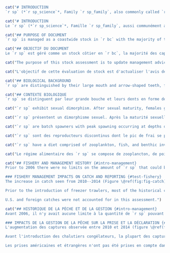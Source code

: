 ```r
cat("# INTRODUCTION
`r sp` (*`r sp_science`*, Family `r sp_family`, also commonly called `r sp_colloq`), is a species of flatfish that occurs in the offshore waters of British Columbia (`r bc`). `r sp` are primarily taken by the groundfish bottom trawl fishery, although they are also encountered by hook and line fisheries, particularly those targeting Pacific Halibut (*Hippoglossus stenolepis*). Prior to the introduction of freezer trawlers in the `r bc` groundfish fleet in the mid-2000s, most of the historical catch of `r sp` is understood to have been discarded at sea. Proteolysis occurs in the muscle tissue of this species a short time after it is caught, making the flesh mushy and unpalatable. In the past five years, markets have been established for fillets that have been frozen at sea as soon as possible after capture to reduce proteolysis. There is also a market for the frills. The stock was last assessed by @grandin2017, who presented an age-structured Bayesian model using the `r iscam` platform [@iscam]. This stock assessment covers the combined Pacific Marine Fisheries Commission (PMFC) major areas 3CD and 5ABCDE off the west coast of `r bc`.")
```

```r
cat("# INTRODUCTION
Le `r sp` (*`r sp_science`*, Famille `r sp_family`, aussi communément appelé `r sp_colloq`), est une espèce de poisson plat que l'on trouve dans les eaux du large de la Colombie Britannique (`r bc`). Les `r sp` sont principalement capturés par la pêche au chalut de fond des poissons de fond, bien qu'ils soient également rencontrés par les pêcheries à la ligne et à l'hameçon, en particulier celles ciblant le flétan du Pacifique (*Hippoglossus stenolepis*). Avant l'introduction de chalutiers congélateurs dans la flotte de pêche au poisson de fond `r bc` au milieu des années 2000, la plupart des prises historiques de `r sp` étaient rejetées en mer. La protéolyse se produit dans le tissu musculaire de cette espèce peu de temps après la capture, ce qui rend la chair pâteuse et peu appétissante. Au cours des cinq dernières années, des marchés ont été créés pour les filets qui ont été congelés en mer dès que possible après la capture afin de réduire la protéolyse. Il existe également un marché pour les fioritures. La dernière évaluation du stock a été réalisée par @grandin2017, qui a présenté un modèle bayésien structuré par âge utilisant la plateforme `r iscam` [@iscam]. Cette évaluation du stock couvre les zones principales combinées 3CD et 5ABCDE de la Commission des pêches maritimes du Pacifique (PMFC) au large de la côte ouest de la `r bc`.")
```

```r
cat("## PURPOSE OF DOCUMENT
`r sp` is managed as a coastwide stock in `r bc` with the majority of the catch coming from Pacific Marine Fisheries Commission (PMFC) major areas 3CD; `r wcvi`, 5AB; `r qcs` and 5CD; `r hs` (Figures \@ref(fig:fig-catch-spatial)--\@ref(fig:fig-trawl-footprint), Table \@ref(tab:area-catch-table)). The Strait of Georgia (management area 4B) is not included in this stock assessment. The Total Allowable Catch (TAC) has been 5,000 t since February 21, 2020. The TAC was 15,000 t for many years prior to the reduction in 2020. February 21 is the start date for the groundfish trawl fishery each year.")
```
```r
cat("## OBJECTIF DU DOCUMENT
Le `r sp` est géré comme un stock côtier en `r bc`, la majorité des captures provenant des principales zones de la Commission des pêches maritimes du Pacifique (PMFC) 3CD; `r wcvi`, 5AB; `r qcs` et 5CD; `r hs` (Figures \@ref(fig:fig-catch-spatial)--\@ref(fig:fig-trawl-footprint), Tableau \@ref(tab:area-catch-table)). Le détroit de Géorgie (zone de gestion 4B) n'est pas inclus dans cette évaluation du stock. Le total admissible des captures (TAC) est de 5 000 tonnes depuis le 21 février 2020. Le TAC a été de 15 000 t pendant de nombreuses années avant la réduction de 2020. Le 21 février est la date de début de la pêche au chalut du poisson de fond chaque année.")
```

```r
cat("The purpose of this stock assessment is to update management advice for `r sp` stocks in `r bc` as requested by the Pacific Groundfish Management Unit (GMU). This assessment identifies reference points for `r sp` that are consistent with the DFO Decision-Making Framework Incorporating the Precautionary Approach [@dfo2009] and characterizes stock status relative to these reference points using a Bayesian, age-structured stock assessment model. Management advice is provided in the form of decision tables, which forecast the impacts of a range of harvest levels on `r sp` stock status relative to these reference points.")
```
```r
cat("L'objectif de cette évaluation de stock est d'actualiser l'avis de gestion pour les stocks de `r sp` en `r bc`, à la demande de l'Unité de gestion des poissons de fond du Pacifique (GMU). Cette évaluation identifie les points de référence pour `r sp` qui sont conformes au cadre décisionnel du MPO intégrant l'approche de précaution [@dfo2009] et caractérise l'état du stock par rapport à ces points de référence à l'aide d'un modèle bayésien d'évaluation des stocks structuré en fonction de l'âge. L'avis de gestion est fourni sous la forme de tables de décision, qui prévoient les impacts d'une gamme de niveaux d'exploitation sur l'état du stock `r sp` par rapport à ces points de référence.")
```

```r
cat("## BIOLOGICAL BACKGROUND
`r sp` are distinguished by their large mouth and arrow-shaped teeth, for which the species is named. Their distribution ranges from Baja California to the eastern Bering Sea [@hart1973]. In `r bc`, the species inhabits depths from 50--900 m [@arf2001].")
```

```r
cat("## CONTEXTE BIOLOGIQUE
`r sp` se distinguent par leur grande bouche et leurs dents en forme de flèche, d'où le nom de l'espèce. Leur répartition s'étend de la Basse-Californie à l'est de la mer de Béring [@hart1973]. En `r bc`, l'espèce habite à des profondeurs allant de 50 à 900 m [@arf2001].")
```

```r
cat("`r sp` exhibit sexual dimorphism. After sexual maturity, females grow faster than males and reach a larger maximum size (Appendix \@ref(app:bio-data-appendix), Figure \@ref(fig:fig-vb)). Theoretical maximum length, $L_{\infty}$, is estimated to be `r round(mat_fit$female[1], 1)` cm for females and `r round(mat_fit$male[1], 1)` cm for males in `r bc` although the maximum sizes that have been observed are `r round(max(filter(all_length_samples, sex == 2)$length, na.rm = T), 1)` cm for females and `r round(max(filter(all_length_samples, sex == 1)$length, na.rm = T), 1)` cm for males (Figures \@ref(fig:fig-lengths) and \@ref(fig:fig-vb)). Age-at-50%-maturity for females is thought to occur around age `r round(mat_fit$female[6], 1)` y for females and `r round(mat_fit$male[6], 1)` y for males (Figure \@ref(fig:fig-mat)). The maximum observed age is `r round(max(filter(all_age_samples, sex == 2)$age, na.rm = T), 1)` y for females and `r round(max(filter(all_age_samples, sex == 1)$age, na.rm = T), 1)` y for males. There were few observations of fish over 20 y in the dataset, and this assessment assumes a plus group of 20 y (Figure \@ref(fig:fig-ages)).")
```

```r
cat("`r sp` présentent un dimorphisme sexuel. Après la maturité sexuelle, les femelles grandissent plus vite que les mâles et atteignent une taille maximale plus importante (Annexe \@ref(app:bio-data-appendix), Figure \@ref(fig:fig-vb)). La longueur maximale théorique, $L_{\infty}$, est estimée à `r round(mat_fit$female[1], 1)` cm pour les femelles et `r round(mat_fit$male[1], 1)` cm pour les mâles en `r bc` bien que les tailles maximales qui ont été observées soient `r round(max(filter(all_length_samples, sex == 2)$length, na.rm = T), 1)` cm pour les femelles et `r round(max(filter(all_length_samples, sex == 1)$length, na.rm = T), 1)` cm pour les mâles (figures \@ref(fig:fig-lengths) et \@ref(fig:fig-vb)). On pense que l'âge à 50 % de la maturité pour les femelles se situe autour de `r round(mat_fit$female[6], 1)` y pour les femelles et `r round(mat_fit$male[6], 1)` y pour les mâles (figure \@ref(fig:fig-mat)). L'âge maximum observé est `r round(max(filter(all_age_samples, sex == 2)$age, na.rm = T), 1)` y pour les femelles et `r round(max(filter(all_age_samples, sex == 1)$age, na.rm = T), 1)` y pour les mâles. Il y avait peu d'observations de poissons de plus de 20 ans dans le jeu de données, et cette évaluation suppose un groupe plus de 20 ans (Figure \@ref(fig:fig-ages)).")
```

```r
cat("`r sp` are batch spawners with peak spawning occurring at depths deeper than 350 m in the fall and winter months, although the timing of spawning may vary inter-annually [@arf1995]. The species produces pelagic eggs, followed by a pelagic larval stage that may last several months [@arf1995]. Fecundity of this species is poorly understood [@dicosimo1998]. One- and two-year-old fish occupy shallower depths than adults, but by the age of three or four years old, they are generally found in deeper water with adults [@arf2001]. `r sp` appear to occupy separate spawning (winter) and feeding (summer) areas, and undergo seasonal bathymetric movement from shallower to deeper water in the fall and winter [@arf2001].")
```
```r
cat("`r sp` sont des reproducteurs discontinus dont le pic de frai se produit à des profondeurs supérieures à 350 m pendant les mois d'automne et d'hiver, bien que le moment du frai puisse varier d'une année à l'autre [@arf1995]. L'espèce produit des œufs pélagiques, suivis d'un stade larvaire pélagique qui peut durer plusieurs mois [@arf1995]. La fécondité de cette espèce est mal connue [@dicosimo1998]. Les poissons âgés d'un ou deux ans occupent des profondeurs plus faibles que les adultes, mais à l'âge de trois ou quatre ans, on les trouve généralement dans des eaux plus profondes avec les adultes [@arf2001]. Les `r sp` semblent occuper des zones de frai (hiver) et d'alimentation (été) séparées, et subissent des mouvements bathymétriques saisonniers des eaux peu profondes vers les eaux plus profondes en automne et en hiver [@arf2001].")
```

```r
cat("`r sp` have a diet comprised of zooplankton, fish, and benthic invertebrates. Juveniles feed primarily on mobile prey such as euphausiids, cumaceans, carideans, and amphipods. Adults are more piscivorous and cannibalistic, feeding on Pacific Herring (*Clupea pallasii*), juvenile Walleye Pollock (*Theragra chalcogramma*), and Pacific Sandlance (*Ammodytes hexapterus*), among other species [@fargo1981; @yang1993].")
```

```r
cat("Le régime alimentaire des `r sp` se compose de zooplancton, de poissons et d'invertébrés benthiques. Les juvéniles se nourrissent principalement de proies mobiles telles que les euphausiacés, les cumacés, les carides et les amphipodes. Les adultes sont plus piscivores et cannibales, se nourrissant de harengs du Pacifique (*Clupea pallasii*), de dauphins juvéniles (*Theragra chalcogramma*) et de lançons du Pacifique (*Ammodytes hexapterus*), entre autres espèces [@fargo1981; @yang1993].")
```

```r
cat("## FISHERY AND MANAGEMENT HISTORY {#intro-management}
Prior to 2006 there were no limits on the amount of `r sp` that could be caught. In 2006 a TAC of 15,000 t was established and it remained at this level until 2017. In 2017, the TAC was increased to 17,500 t and remained there for two years until it was reduced to 14,000~t in 2019 as a precautionary measure to address concerns raised by the commercial trawl fleet about their oberved reduction in abundance of `r sp`. In 2020 the TAC was decreased to 5,000 t to address industry concerns regarding declining `r sp` abundance on traditional fishing grounds [@dfomemo2020].

### FISHERY MANAGEMENT IMPACTS ON CATCH AND REPORTING {#test-fishery}
The increase in catch seen from 2010--2014 (Figure \@ref(fig:fig-catch)) was due to new market opportunities. There has been an overall decline in annual catches since 2017, with a particularly large decrease occurring in 2019 (Figure \@ref(fig:fig-catch)) and continuing through 2021. The large decrease is due to the quota reduction which was based on survey abundance index and commercial CPUE declines.

Prior to the introduction of freezer trawlers, most of the historical catch of `r sp` is understood to have been released at sea in unknown quantities due to proteolysis of the flesh if catches were not landed and frozen quickly after capture. Before the introduction of 100% at-sea observer coverage in the `r bc` groundfish fleets in 1996, reporting of `r sp` discards in fishery logbooks was mandatory, but since `r sp` were not given a TAC until 2005, there was little incentive for skippers to record discards accurately until at-sea observers were present aboard vessels starting in 1996. The quantity of discards in the pre-1996 period is highly uncertain and no catch reconstruction prior to 1996 could be made for this assessment. Figure \@ref(fig:fig-trawl-footprint) shows the boundaries of the commercial trawl sector (for all species) with the Synoptic surveys overlaid.

U.S. and foreign catches were not accounted for in this assessment.")
```
```r
cat("## HISTORIQUE DE LA PÊCHE ET DE LA GESTION {#intro-management}
Avant 2006, il n'y avait aucune limite à la quantité de `r sp` pouvant être capturée. En 2006, un TAC de 15 000 tonnes a été établi et est resté à ce niveau jusqu'en 2017. En 2017, le TAC a été augmenté à 17 500 t et est resté à ce niveau pendant deux ans jusqu'à ce qu'il soit réduit à 14 000~t en 2019 comme mesure de précaution pour répondre aux inquiétudes soulevées par la flotte de chalutiers commerciaux concernant la réduction observée de l'abondance de `r sp`. En 2020, le TAC a été ramené à 5 000 tonnes pour répondre aux préoccupations du secteur concernant la diminution de l'abondance du `r sp` sur les lieux de pêche traditionnels [@dfomemo2020].

### IMPACTS DE LA GESTION DE LA PÊCHE SUR LA PRISE ET LA DÉCLARATION {#test-fishery}
L'augmentation des captures observée entre 2010 et 2014 (figure \@ref(fig:fig-catch)) était due à de nouvelles opportunités de marché. Depuis 2017, on observe une baisse générale des captures annuelles, avec une diminution particulièrement importante en 2019 (Figure \ref(fig:fig-catch)) qui se poursuivra jusqu'en 2021. Cette forte baisse est due à la réduction des quotas, qui était basée sur les baisses de l'indice d'abondance des relevés et de la CPUE commerciale.

Avant l'introduction des chalutiers congélateurs, la plupart des captures historiques de `r sp` ont été rejetées en mer en quantités inconnues en raison de la protéolyse de la chair si les captures n'étaient pas débarquées et congelées rapidement après la capture. Avant l'introduction d'une couverture à 100 % par des observateurs en mer dans les flottes de poissons de fond `r bc` en 1996, la déclaration des rejets de `r sp` dans les journaux de bord était obligatoire, mais comme les `r sp` n'ont pas reçu de TAC avant 2005, les patrons de pêche n'étaient guère incités à enregistrer les rejets avec précision jusqu'à ce que des observateurs en mer soient présents à bord des navires à partir de 1996. La quantité de rejets au cours de la période antérieure à 1996 est très incertaine et aucune reconstitution des captures antérieures à 1996 n'a pu être effectuée aux fins de la présente évaluation. La figure \@ref(fig:fig-trawl-footprint) montre les limites du secteur du chalutage commercial (pour toutes les espèces) avec les relevés synoptiques superposés.

Les prises américaines et étrangères n'ont pas été prises en compte dans cette évaluation.")
```

\clearpage
